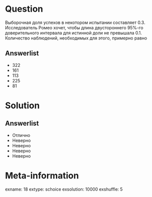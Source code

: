 Question
========
Выборочная доля успехов в некотором испытании составляет $0.3$. Исследователь Ромео хочет, чтобы длина двустороннего 95\%-го доверительного интервала для истинной доли не превышала $0.1$. Количество наблюдений, необходимых для этого, примерно равно
  

Answerlist
----------
*  $322$
*  $161$
*  $113$
*  $225$
*  $81$

Solution
========

Answerlist
----------
*  Отлично
*  Неверно
*  Неверно
*  Неверно
*  Неверно

Meta-information
================
exname: 18
extype: schoice
exsolution: 10000
exshuffle: 5
